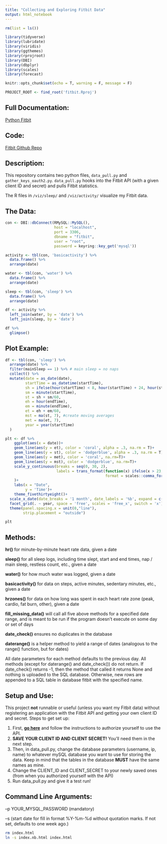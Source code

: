 ```yaml
---
title: "Collecting and Exploring Fitbit Data"
output: html_notebook
---
```


```r
rm(list = ls())

library(tidyverse)
library(lubridate)
library(viridis)
library(ggthemes)
library(rprojroot)
library(DBI)
library(dbplyr)
library(scales)
library(forecast)

knitr::opts_chunk$set(echo = T, warning = F, message = F)
```

```r
PROJECT_ROOT <- find_root('fitbit.Rproj')
```

## Full Documentation:

[Python Fitbit](https://python-fitbit.readthedocs.io/en/latest/)

## Code:

[Fitbit Github Repo](https://github.com/mrkaye97/Fitbit/)

## Description:

This repository contains two python files, `data_pull.py` and `gather_keys_oauth2.py`. `data_pull.py` hooks into the Fitbit API (with a given client ID and secret) and pulls Fitbit statistics.

The R files in `/viz/sleep/` and `/viz/activity/` visualize my Fitbit data.

## The Data:

```r
con <- DBI::dbConnect(RMySQL::MySQL(),    
                      host = "localhost",   
                      port = 3306,   
                      dbname = "fitbit",   
                      user = "root",   
                      password = keyring::key_get('mysql'))

```


```r
activity <- tbl(con, 'basicactivity') %>%
  data.frame() %>%
  arrange(date) 

water <- tbl(con, 'water') %>%
  data.frame() %>%
  arrange(date) 

sleep <- tbl(con, 'sleep') %>%
  data.frame() %>%
  arrange(date) 

df <- activity %>%
  left_join(water, by = 'date') %>%
  left_join(sleep, by = 'date')

df %>%
  glimpse()
```

## Plot Example:

```r
df <- tbl(con, 'sleep') %>%
  arrange(date) %>%
  filter(mainSleep == 1) %>% # main sleep = no naps
  collect() %>%
  mutate(date = as_date(date),
         startTime = as_datetime(startTime),
         sh = ifelse(hour(startTime) < 8, hour(startTime) + 24, hour(startTime)), #create numeric times
         sm = minute(startTime),
         st = sh + sm/60,
         eh = hour(endTime),
         em = minute(endTime),
         et = eh + em/60,
         mst = ma(st, 7), #create moving averages
         met = ma(et, 7),
         year = year(startTime)
  )

plt <- df %>%
    ggplot(aes(x = date))+
    geom_line(aes(y = et), color = 'coral', alpha = .3, na.rm = T)+
    geom_line(aes(y = st), color = 'dodgerblue', alpha = .3, na.rm = T)+
    geom_line(aes(y = met), color = 'coral', na.rm=T)+
    geom_line(aes(y = mst), color = 'dodgerblue', na.rm=T)+
    scale_y_continuous(breaks = seq(0, 30, 2),
                       labels = trans_format(function(x) ifelse(x > 23, x - 24, x), 
                                             format = scales::comma_format(suffix = ":00", accuracy = 1))
    )+
    labs(x = "Date",
         y = 'Time')+
    theme_fivethirtyeight()+
  scale_x_date(date_breaks = '1 month', date_labels = '%b', expand = c(0, 0))+
  facet_grid(. ~ year, space = 'free', scales = 'free_x', switch = 'x') +
  theme(panel.spacing.x = unit(0,"line"), 
        strip.placement = "outside")

plt
```


## Methods:

**hr()** for minute-by-minute heart rate data, given a date

**sleep()** for all sleep logs, including time slept, start and end times, nap / main sleep, restless count, etc., given a date

**water()** for how much water was logged, given a date

**basicactivity()** for data on steps, active minutes, sedentary minutes, etc., given a date

**hrzones()** for data on how long was spent in each heart rate zone (peak, cardio, fat burn, other), given a date

**fill_missing_data()** will call all five above methods for a specified date range, and is meant to be run if the program doesn't execute on some day or set of days

**date_check()** ensures no duplicates in the database

**daterange()** is a helper method to yield a range of dates (analogous to the range() function, but for dates)


All date parameters for each method defaults to the previous day. All methods (except for daterange() and date_check()) do not return. If date_check() returns -1, then the method that called it returns None and nothing is uploaded to the SQL database. Otherwise, new rows are appended to a SQL table in database fitbit with the specified name.

## Setup and Use:

This project **not** runnable or useful (unless you want my Fitbit data) without registering an application with the Fitbit API and getting your own client ID and secret. Steps to get set up:

1. First, [**go here**](https://towardsdatascience.com/collect-your-own-fitbit-data-with-python-ff145fa10873) and follow the instructions to authorize yourself to use the API.
2. **SAVE YOUR CLIENT ID AND CLIENT SECRET!** You'll need them in the next step.
3. Then, in data_pull.py, change the database parameters (username, ip, name) to whatever mySQL database you want to use for storing the data. Keep in mind that the tables in the database **MUST** have the same names as mine.
4. Change the CLIENT_ID and CLIENT_SECRET to your newly saved ones (from when you authorized yourself with the API)
5. Run data_pull.py and give it a test run!

## Command Line Arguments:

--p YOUR_MYSQL_PASSWORD (mandatory)

--s (start date for fill in format %Y-%m-%d without quotation marks. If not set, defaults to one week ago.)


```bash
rm index.html
ln -s index.nb.html index.html
```
